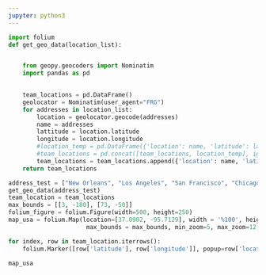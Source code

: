 ```yaml
---
jupyter: python3
---
```


```python

import folium
def get_geo_data(location_list):


    from geopy.geocoders import Nominatim
    import pandas as pd

    
    team_locations = pd.DataFrame()
    geolocator = Nominatim(user_agent="FRG")
    for addresses in location_list:
        location = geolocator.geocode(addresses)
        name = addresses
        lattitude = location.latitude
        longitude = location.longitude
        #location_temp = pd.DataFrame({'location': name, 'latitude': lattitude, 'longitude': longitude})
        #team_locations = pd.concat([team_locations, location_temp], ignore_index=True)
        team_locations = team_locations.append({'location': name, 'latitude': lattitude, 'longitude': longitude}, ignore_index=True)
    return team_locations

address_test = ["New Orleans", "Los Angeles", "San Francisco", "Chicago", "Copenhagen", "London"]
get_geo_data(address_test)
team_location = team_locations
max_bounds = [[3, -180], [73, -50]]
folium_figure = folium.Figure(width=500, height=250)
map_usa = folium.Map(location=[37.0902, -95.7129], width = '%100', height = '%100',zoom_start=5,
                      max_bounds = max_bounds, min_zoom=5, max_zoom=12, min_lat = 12, max_lat = 70, min_lon = -180, max_lon = -30)

for index, row in team_location.iterrows():
    folium.Marker([row['latitude'], row['longitude']], popup=row['location']).add_to(map_usa)

map_usa
```

